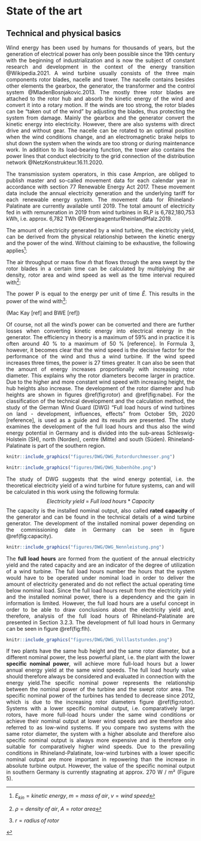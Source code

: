 # State of the art

## Technical and physical basics

<div style="text-align: justify">
Wind energy has been used by humans for thousands of years, but the generation of electrical power has only been possible since the 19th century with the beginning of industrialization and is now the subject of constant research and development in the context of the energy transition @Wikipedia.2021. A wind turbine usually consists of the three main components rotor blades, nacelle and tower. The nacelle contains besides other elements the gearbox, the generator, the transformer and the control system @MladenBosnjakovic.2013. The mostly three rotor blades are attached to the rotor hub and absorb the kinetic energy of the wind and convert it into a rotary motion. If the winds are too strong, the rotor blades can be “taken out of the wind” by adjusting the blades, thus protecting the system from damage. Mainly the gearbox and the generator convert the kinetic energy into electricity. However, there are also systems with direct drive and without gear. The nacelle can be rotated to an optimal position when the wind conditions change, and an electromagnetic brake helps to shut down the system when the winds are too strong or during maintenance work. In addition to its load-bearing function, the tower also contains the power lines that conduct electricity to the grid connection of the distribution network @NetzKonstrukteur.16.11.2020.

The transmission system operators, in this case Amprion, are obliged to publish master and so-called movement data for each calendar year in accordance with section 77 Renewable Energy Act 2017. These movement data include the annual electricity generation and the underlying tariff for each renewable energy system. The movement data for Rhineland-Palatinate are currently available until 2019. The total amount of electricity fed in with remuneration in 2019 from wind turbines in RLP is 6,782,180,753 kWh, i.e. approx. 6,782 TWh @EnergieagenturRheinlandPfalz.2019.

The amount of electricity generated by a wind turbine, the electricity yield, can be derived from the physical relationship between the kinetic energy and the power of the wind. Without claiming to be exhaustive, the following applies[^1]:


\begin{equation}
E_{kin} = \frac{1}{2}mv^2
\end{equation}

The air throughput or mass flow $\hat{m}$ that flows through the area swept by the rotor blades in a certain time can be calculated by multiplying the air density, rotor area and wind speed as well as the time interval required with[^2]:

\begin{equation}
\hat{m}=\rho A V
\end{equation}

The power P is equal to the energy per unit of time $\hat{E}$. This results in the power of the wind with[^3]:

\begin{equation}
P_{wind}=\hat{E}=\frac{1}{2}\hat{m}v^2=\frac{1}{2} \rho \pi r^2 v^3
\end{equation}

(Mac Kay [ref] and BWE [ref])

Of course, not all the wind's power can be converted and there are further losses when converting kinetic energy into electrical energy in the generator. The efficiency in theory is a maximum of 59% and in practice it is often around 40 % to a maximum of 50 % [reference]. In Formula 3, however, it becomes clear that the wind speed is the decisive factor for the performance of the wind and thus a wind turbine. If the wind speed increases three times, the power is 27 times greater. It can also be seen that the amount of energy increases proportionally with increasing rotor diameter. This explains why the rotor diameters become larger in practice. Due to the higher and more constant wind speed with increasing height, the hub heights also increase. The development of the rotor diameter and hub heights are shown in figures \@ref(fig:rotor) and \@ref(fig:nabe). For the classification of the technical development and the calculation method, the study of the German Wind Guard (DWG) "Full load hours of wind turbines on land - development, influences, effects" from October 5th, 2020 [reference], is used as a guide and its results are presented. The study examines the development of the full load hours and thus also the wind energy potential in Germany and is divided into the sub-areas Schleswig-Holstein (SH), north (Norden), centre (Mitte) and south (Süden). Rhineland-Palatinate is part of the southern region.  


```r
knitr::include_graphics("figures/DWG/DWG_Rotordurchmesser.png")
```

```r
knitr::include_graphics("figures/DWG/DWG_Nabenhöhe.png")
```


The study of DWG suggests that the wind energy potential, i.e. the theoretical electricity yield of a wind turbine for future systems, can and will be calculated in this work using the following formula:
$$
Electricity\;yield\; =\; Full\;load\;hours\; *\; Capacity
$$
The capacity is the installed nominal output, also called **rated capacity** of the generator and can be found in the technical details of a wind turbine generator. The development of the installed nominal power depending on the commissioning date in Germany can be seen in figure \@ref(fig:capacity).

```r
knitr::include_graphics("figures/DWG/DWG_Nennleistung.png")
```

The **full load hours** are formed from the quotient of the annual electricity yield and the rated capacity and are an indicator of the degree of utilization of a wind turbine. The full load hours number the hours that the system would have to be operated under nominal load in order to deliver the amount of electricity generated and do not reflect the actual operating time below nominal load. Since the full load hours result from the electricity yield and the installed nominal power, there is a dependency and the gain in information is limited. However, the full load hours are a useful concept in order to be able to draw conclusions about the electricity yield and, therefore, analysis of the full load hours of Rhineland-Palatinate are presented in Section 3.2.3. The development of full load hours in Germany can be seen in figure \@ref(fig:flh).

```r
knitr::include_graphics("figures/DWG/DWG_Volllaststunden.png")
```

If two plants have the same hub height and the same rotor diameter, but a different nominal power, the less powerful plant, i.e. the plant with the lower **specific nominal power**, will achieve more full-load hours but a lower annual energy yield at the same wind speeds. The full load hourly value should therefore always be considered and evaluated in connection with the energy yield.The specific nominal power represents the relationship between the nominal power of the turbine and the swept rotor area. The specific nominal power of the turbines has tended to decrease since 2012, which is due to the increasing rotor diameters figure \@ref(fig:rotor). Systems with a lower specific nominal output, i.e. comparatively larger rotors, have more full-load hours under the same wind conditions or achieve their nominal output at lower wind speeds and are therefore also referred to as low-wind systems. If you compare two systems with the same rotor diameter, the system with a higher absolute and therefore also specific nominal output is always more expensive and is therefore only suitable for comparatively higher wind speeds. Due to the prevailing conditions in Rhineland-Palatinate, low-wind turbines with a lower specific nominal output are more important in repowering than the increase in absolute turbine output. However, the value of the specific nominal output in southern Germany is currently stagnating at approx. 270 W / m² (Figure 5).

[^1]: $E_{kin}= kinetic\; energy,\; m=mass\; of\; air,\; v= wind\;speed$
[^2]: $\rho= density\; of\; air,\; A= rotor\; area$
[^3]: $r= radius\; of\; rotor$
</div>
